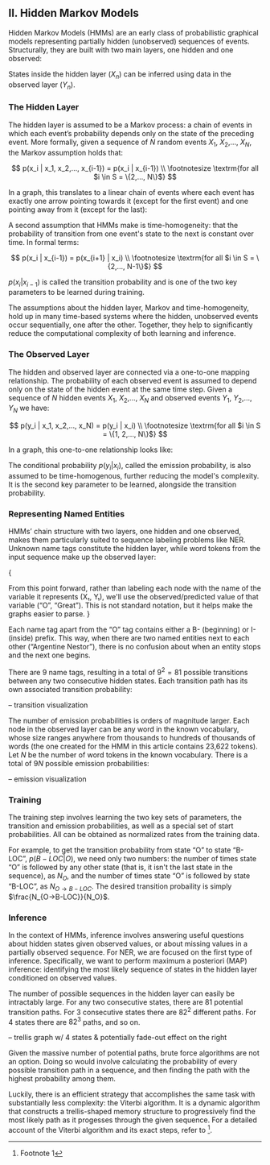 

## II. Hidden Markov Models

Hidden Markov Models (HMMs) are an early class of probabilistic graphical models representing partially hidden (unobserved) sequences of events. Structurally, they are built with two main layers, one hidden and one observed:

<OverviewGraph />

States inside the hidden layer ($X_n$) can be inferred using data in the observed layer ($Y_n$).

### The Hidden Layer

The hidden layer is assumed to be a Markov process: a chain of events in which each event’s probability depends only on the state of the preceding event. More formally, given a sequence of $N$ random events $X_1$, $X_2$,…, $X_N$, the Markov assumption holds that:

$$
p(x_i | x_1, x_2,…, x_{i-1}) = p(x_i | x_{i-1}) \\
\footnotesize \textrm{for all $i \in S = \{2,…, N\}$}
$$

In a graph, this translates to a linear chain of events where each event has exactly one arrow pointing towards it (except for the first event) and one pointing away from it (except for the last):

<TransitionGraph />

A second assumption that HMMs make is time-homogeneity: that the probability of transition from one event's state to the next is constant over time. In formal terms:

$$
p(x_i | x_{i-1}) = p(x_{i+1} | x_i) \\
\footnotesize \textrm{for all $i \in S = \{2,…, N-1\}$}
$$

$p(x_i | x_{i-1})$ is called the transition probability and is one of the two key parameters to be learned during training.

The assumptions about the hidden layer, Markov and time-homogeneity, hold up in many time-based systems where the hidden, unobserved events occur sequentially, one after the other. Together, they help to significantly reduce the computational complexity of both learning and inference.

### The Observed Layer

The hidden and observed layer are connected via a one-to-one mapping relationship. The probability of each observed event is assumed to depend only on the state of the hidden event at the same time step. Given a sequence of $N$ hidden events $X_1$, $X_2$,…, $X_N$ and observed events $Y_1$, $Y_2$,…, $Y_N$ we have:

$$
p(y_i | x_1, x_2,…, x_N) = p(y_i | x_i) \\
\footnotesize \textrm{for all $i \in S = \{1, 2,…, N\}$}
$$

In a graph, this one-to-one relationship looks like:

<EmissionGraph />

The conditional probability $p(y_i | x_i)$, called the emission probability, is also assumed to be time-homogenous, further reducing the model's complexity. It is the second key parameter to be learned, alongside the transition probability.

### Representing Named Entities

HMMs’ chain structure with two layers, one hidden and one observed, makes them particularly suited to sequence labeling problems like NER. Unknown name tags constitute the hidden layer, while word tokens from the input sequence make up the observed layer:

<NERGraph />

{

<Grid>
	<Alert gridColumn="text" title="Notation" marginBottom={3}>
		From this point forward, rather than labeling each node with the name of the variable
		it represents (X&#8321;, Y&#8321;), we'll use the observed/predicted value of that
		variable (“O”, “Great”). This is not standard notation, but it helps make the graphs
		easier to parse.
	</Alert>
</Grid>
}

Each name tag apart from the “O” tag contains either a B- (beginning) or I- (inside) prefix. This way, when there are two named entities next to each other (“Argentine Nestor”), there is no confusion about when an entity stops and the next one begins.

There are $9$ name tags, resulting in a total of $9^2 = 81$ possible transitions between any two consecutive hidden states. Each transition path has its own associated transition probability:

– transition visualization

The number of emission probabilities is orders of magnitude larger. Each node in the observed layer can be any word in the known vocabulary, whose size ranges anywhere from thousands to hundreds of thousands of words (the one created for the HMM in this article contains 23,622 tokens). Let $N$ be the number of word tokens in the known vocabulary. There is a total of $9N$ possible emission probabilities:

– emission visualization

### Training

The training step involves learning the two key sets of parameters, the transition and emission probabilities, as well as a special set of start probabilities. All can be obtained as normalized rates from the training data.

For example, to get the transition probability from state “O” to state “B-LOC”, $p(B{-}LOC | O)$, we need only two numbers: the number of times state “O” is followed by any other state (that is, it isn't the last state in the sequence), as $N_O$, and the number of times state “O” is followed by state “B-LOC”, as $N_{O→B-LOC}$. The desired transition probaility is simply $\frac{N_{O→B-LOC}}{N_O}$.

### Inference

In the context of HMMs, inference involves answering useful questions about hidden states given observed values, or about missing values in a partially observed sequence. For NER, we are focused on the first type of inference. Specifically, we want to perform maximum a posteriori (MAP) inference: identifying the most likely sequence of states in the hidden layer conditioned on observed values.

The number of possible sequences in the hidden layer can easily be intractably large. For any two consecutive states, there are $81$ potential transition paths. For 3 consecutive states there are $82^2$ different paths. For 4 states there are $82^3$ paths, and so on.

– trellis graph w/ 4 states & potentially fade-out effect on the right

Given the massive number of potential paths, brute force algorithms are not an option. Doing so would involve calculating the probability of every possible transition path in a sequence, and then finding the path with the highest probability among them.

Luckily, there is an efficient strategy that accomplishes the same task with substantially less complexity: the Viterbi algorithm. It is a dynamic algorithm that constructs a trellis-shaped memory structure to progressively find the most likely path as it progesses through the given sequence. For a detailed account of the Viterbi algorithm and its exact steps, refer to [^1].

[^1]: Footnote 1

